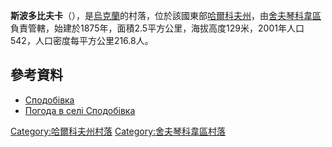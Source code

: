 {{coord|49|33|38|N|37|25|58|E|scale:100000_region:UA|display=title}}

'''斯波多比夫卡'''（{{lang-uk|Сподобівка}}），是[[烏克蘭|烏克蘭]]的村落，位於該國東部[[哈爾科夫州|哈爾科夫州]]，由[[舍夫琴科韋區|舍夫琴科韋區]]負責管轄，始建於1875年，面積2.5平方公里，海拔高度129米，2001年人口542，人口密度每平方公里216.8人。

==參考資料==
*[http://w1.c1.rada.gov.ua/pls/z7502/A005?rdat1=09.01.2009&rf7571=34262 Сподобівка]{{dead link|date=2018年3月 |bot=InternetArchiveBot |fix-attempted=yes }}
* [http://weather.in.ua/ua/har'kovskaja/24723 Погода в селі Сподобівка] {{Wayback|url=http://weather.in.ua/ua/har%27kovskaja/24723 |date=20160323034731 }}

{{DEFAULTSORT:Сподобівка}}
[[Category:哈爾科夫州村落|Category:哈爾科夫州村落]]
[[Category:舍夫琴科韋區村落|Category:舍夫琴科韋區村落]]


{{Kharkiv-geo-stub}}